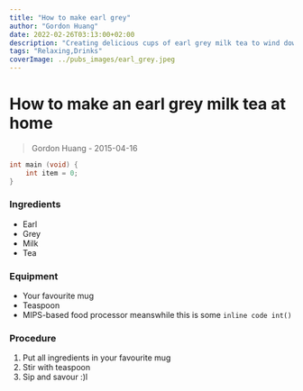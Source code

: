 ```yaml
---
title: "How to make earl grey"
author: "Gordon Huang"
date: 2022-02-26T03:13:00+02:00
description: "Creating delicious cups of earl grey milk tea to wind down after a grind"
tags: "Relaxing,Drinks"
coverImage: ../pubs_images/earl_grey.jpeg
---
```


# How to make an earl grey milk tea at home

> Gordon Huang - 2015-04-16

```C
int main (void) {
    int item = 0;
}
```

### Ingredients

-   Earl
-   Grey
-   Milk
-   Tea

### Equipment

-   Your favourite mug
-   Teaspoon
-   MIPS-based food processor meanswhile this is some `inline code int()`

### Procedure

1. Put all ingredients in your favourite mug
2. Stir with teaspoon
3. Sip and savour :)l
